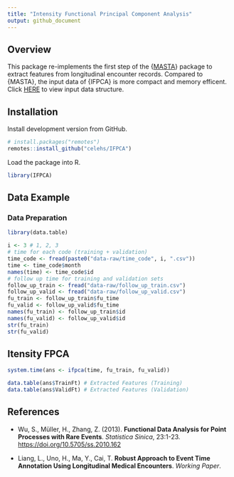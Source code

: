 ```yaml
---
title: "Intensity Functional Principal Component Analysis"
output: github_document
---
```


## Overview

This package re-implements the first step of the {[MASTA](https://celehs.github.io/MASTA/)} package to extract features from longitudinal encounter records. Compared to {MASTA}, the input data of {IFPCA} is more compact and memory efficent. Click [HERE](https://github.com/celehs/IFPCA/tree/master/data-raw) to view input data structure.

## Installation

Install development version from GitHub.

```r
# install.packages("remotes")
remotes::install_github("celehs/IFPCA")
```

Load the package into R.

```r
library(IFPCA)
```

## Data Example

### Data Preparation

```r
library(data.table)
```

```r
i <- 3 # 1, 2, 3 
# time for each code (training + validation)
time_code <- fread(paste0("data-raw/time_code", i, ".csv"))
time <- time_code$month
names(time) <- time_code$id
# follow up time for training and validation sets
follow_up_train <- fread("data-raw/follow_up_train.csv")
follow_up_valid <- fread("data-raw/follow_up_valid.csv")
fu_train <- follow_up_train$fu_time
fu_valid <- follow_up_valid$fu_time
names(fu_train) <- follow_up_train$id
names(fu_valid) <- follow_up_valid$id
str(fu_train)
str(fu_valid)
```

## Itensity FPCA

```r
system.time(ans <- ifpca(time, fu_train, fu_valid))
```

```r
data.table(ans$TrainFt) # Extracted Features (Training) 
data.table(ans$ValidFt) # Extracted Features (Validation)
```

## References

- Wu, S., Müller, H., Zhang, Z. (2013). __Functional Data Analysis for Point Processes with Rare Events__. _Statistica Sinica_, 23:1-23. <https://doi.org/10.5705/ss.2010.162>

- Liang, L., Uno, H., Ma, Y., Cai, T. __Robust Approach to Event Time Annotation Using Longitudinal Medical Encounters__. _Working Paper_.
